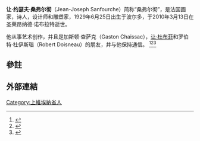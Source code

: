 {{Expand language|1=fr|time=2021-03-27T11:04:36+00:00}}
'''让·约瑟夫·桑弗尔彻'''（Jean-Joseph Sanfourche）简称“桑弗尔彻”，是法国画家，诗人，设计师和雕塑家，1929年6月25日出生于波尔多，于2010年3月13日在圣莱昂纳德·诺布拉特逝世。

他从事艺术创作，并且是加斯顿·查萨克（Gaston Chaissac），[[让·杜布菲|让·杜布菲]]和罗伯特·杜伊斯瑙（Robert Doisneau）的朋友，并与他保持通信。 <ref>{{cite web|url=https://www.ledelarge.fr/5563_artiste_SANFOURCHE_Jean-Joseph|title=SANFOURCHE, Jean-Joseph - Le Delarge -Le dictionnaire des arts plastiques modernes et contemporains|website=www.ledelarge.fr}}</ref><ref>{{cite web|url=https://www.oxfordartonline.com/benezit/view/10.1093/benz/9780199773787.001.0001/acref-9780199773787-e-00160422|title=Sanfourche, Jean-Joseph|website=Benezit Dictionary of Artists|doi=10.1093/benz/9780199773787.001.0001/acref-9780199773787-e-00160422}}</ref><ref>{{cite web|url=https://data.bnf.fr/fr/12698209/jean-joseph_sanfourche/|title=Jean-Joseph Sanfourche (1929-2010)|website=data.bnf.fr|access-date=2021-02-27|archive-date=2021-02-05|archive-url=https://web.archive.org/web/20210205164816/https://data.bnf.fr/fr/12698209/jean-joseph_sanfourche/|dead-url=no}}</ref>

==參註==
{{reflist}}

==外部連結==
{{Commons category}}

[[Category:上維埃納省人|Category:上維埃納省人]]